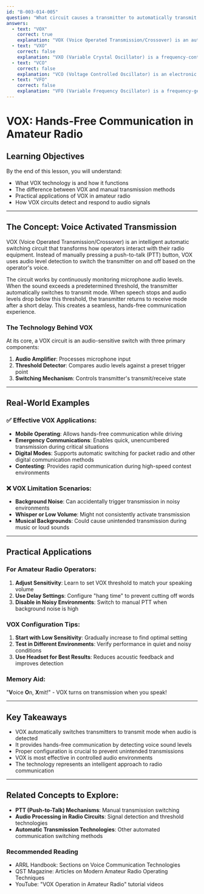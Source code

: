 ```yaml
---
id: "B-003-014-005"
question: "What circuit causes a transmitter to automatically transmit when an operator speaks into its microphone?"
answers:
  - text: "VOX"
    correct: true
    explanation: "VOX (Voice Operated Transmission/Crossover) is an automatic switching circuit that detects audio input from a microphone and immediately triggers the transmitter into transmit mode without requiring manual push-to-talk (PTT) operation. By sensing voice sound levels above a preset threshold, VOX eliminates the need for the operator to physically press a microphone button, providing hands-free communication."
  - text: "VXO"
    correct: false
    explanation: "VXO (Variable Crystal Oscillator) is a frequency-control circuit used in radio transmitters to provide slight frequency adjustments around a crystal's base frequency. It does not control microphone-activated transmission and is related to frequency stability, not audio-triggered switching."
  - text: "VCO"
    correct: false
    explanation: "VCO (Voltage Controlled Oscillator) is an electronic oscillator circuit whose output frequency is determined by an input voltage. While important in radio circuit design, it does not automatically switch a transmitter to transmit mode when audio is detected."
  - text: "VFO"
    correct: false
    explanation: "VFO (Variable Frequency Oscillator) is a frequency-generating circuit that allows operators to tune across different frequencies. It is used for frequency selection in transmitters and receivers but does not provide automatic transmission activation based on voice input."
---
```


# VOX: Hands-Free Communication in Amateur Radio

## Learning Objectives
By the end of this lesson, you will understand:
- What VOX technology is and how it functions
- The difference between VOX and manual transmission methods
- Practical applications of VOX in amateur radio
- How VOX circuits detect and respond to audio signals

---

## The Concept: Voice Activated Transmission

VOX (Voice Operated Transmission/Crossover) is an intelligent automatic switching circuit that transforms how operators interact with their radio equipment. Instead of manually pressing a push-to-talk (PTT) button, VOX uses audio level detection to switch the transmitter on and off based on the operator's voice.

The circuit works by continuously monitoring microphone audio levels. When the sound exceeds a predetermined threshold, the transmitter automatically switches to transmit mode. When speech stops and audio levels drop below this threshold, the transmitter returns to receive mode after a short delay. This creates a seamless, hands-free communication experience.

### The Technology Behind VOX

At its core, a VOX circuit is an audio-sensitive switch with three primary components:
1. **Audio Amplifier**: Processes microphone input
2. **Threshold Detector**: Compares audio levels against a preset trigger point
3. **Switching Mechanism**: Controls transmitter's transmit/receive state

---

## Real-World Examples

### ✅ Effective VOX Applications:
- **Mobile Operating**: Allows hands-free communication while driving
- **Emergency Communications**: Enables quick, unencumbered transmission during critical situations
- **Digital Modes**: Supports automatic switching for packet radio and other digital communication methods
- **Contesting**: Provides rapid communication during high-speed contest environments

### ❌ VOX Limitation Scenarios:
- **Background Noise**: Can accidentally trigger transmission in noisy environments
- **Whisper or Low Volume**: Might not consistently activate transmission
- **Musical Backgrounds**: Could cause unintended transmission during music or loud sounds

---

## Practical Applications

### For Amateur Radio Operators:
1. **Adjust Sensitivity**: Learn to set VOX threshold to match your speaking volume
2. **Use Delay Settings**: Configure "hang time" to prevent cutting off words
3. **Disable in Noisy Environments**: Switch to manual PTT when background noise is high

### VOX Configuration Tips:
1. **Start with Low Sensitivity**: Gradually increase to find optimal setting
2. **Test in Different Environments**: Verify performance in quiet and noisy conditions
3. **Use Headset for Best Results**: Reduces acoustic feedback and improves detection

### Memory Aid:
"**V**oice **O**n, **X**mit!" - VOX turns on transmission when you speak!

---

## Key Takeaways

- VOX automatically switches transmitters to transmit mode when audio is detected
- It provides hands-free communication by detecting voice sound levels
- Proper configuration is crucial to prevent unintended transmissions
- VOX is most effective in controlled audio environments
- The technology represents an intelligent approach to radio communication

---

## Related Concepts to Explore:
- **PTT (Push-to-Talk) Mechanisms**: Manual transmission switching
- **Audio Processing in Radio Circuits**: Signal detection and threshold technologies
- **Automatic Transmission Technologies**: Other automated communication switching methods

### Recommended Reading
- ARRL Handbook: Sections on Voice Communication Technologies
- QST Magazine: Articles on Modern Amateur Radio Operating Techniques
- YouTube: "VOX Operation in Amateur Radio" tutorial videos